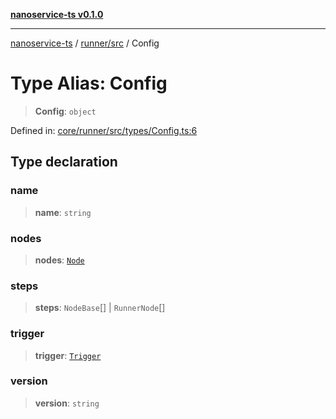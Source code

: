 [**nanoservice-ts v0.1.0**](/docs/ref/README)

***

[nanoservice-ts](/docs/ref/README) / [runner/src](/docs/ref/runner/src/README) / Config

# Type Alias: Config

> **Config**: `object`

Defined in: [core/runner/src/types/Config.ts:6](https://github.com/deskree-inc/nanoservice-ts/blob/3ff7c6796e400e5bcd826090854040c1559068d4/core/runner/src/types/Config.ts#L6)

## Type declaration

### name

> **name**: `string`

### nodes

> **nodes**: [`Node`](/docs/ref/runner/src/type-aliases/Node)

### steps

> **steps**: `NodeBase`[] \| `RunnerNode`[]

### trigger

> **trigger**: [`Trigger`](/docs/ref/runner/src/type-aliases/Trigger)

### version

> **version**: `string`
